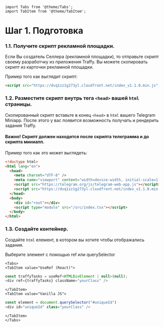 ```mdx-code-block
import Tabs from '@theme/Tabs';
import TabItem from '@theme/TabItem';
```

# Шаг 1. Подготовка

### 1.1. Получите скрипт рекламной площадки.

Если Вы создатель Селлера (рекламной площадки), то отправьте скрипт своему разработчку из приложения Traffy.
Вы можете скопировать скрипт из карточки рекламной площадки.

Пример того как выглядит скрипт:
```html
<script src="https://dvq1zz1g273yl.cloudfront.net/index_v1.1.0.min.js" traffy-key="Your Traffy Key" test="true"></script>
```

### 1.2. Разместите скрипт внутрь тега ```<head>``` вашей ```html``` страницы.

Скопированный скрипт вставьте в конец ```<head>``` в ```html``` вашего Telegram Miniapp. После этого у вас появится возможность получать и рендерить задания Traffy.

#### Важно! Скрипт должен находится после скрипта телеграмма и до скрипта миниапп.

Пример того как это может выглядеть:

```html
<!doctype html>
<html lang="en">
  <head>
    <meta charset="UTF-8" />
    <meta name="viewport" content="width=device-width, initial-scale=1.0" />
    <script src="https://telegram.org/js/telegram-web-app.js"></script>
    <script src="https://dvq1zz1g273yl.cloudfront.net/index_v1.1.0.min.js" traffy-key="Traffy Key" test="true"></script>
  </head>
  <body>
    <div id="root"></div>
    <script type="module" src="/src/index.tsx"></script>
  </body>
</html>
```

### 1.3. Создайте контейнер.

Создайте ```html``` елемент, в котором вы хотите чтобы отображались задания.

Выберите элемент с помощью ref или querySelector

```mdx-code-block
<Tabs>
<TabItem value="UseRef (React)">
```

```js
const traffyTasks = useRef<HTMLDivElement | null>(null);
<div ref={traffyTasks} className="yourClass" /> 
```

```mdx-code-block
</TabItem>
<TabItem value="Vanilla JS">
```

```js
const element = document.querySelector("#uniqueId")
<div id="uniqueId" class="yourClass" />
```

```mdx-code-block
</TabItem>
</Tabs>
```